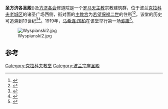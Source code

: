 {{Infobox church
|name      = 圣方济各圣殿 (克拉科夫)<br><small>[[方济各会|方济各会]]修道院</small>
|image     = Franciszkani 1.jpg
|imagesize = 250px
|caption   = 
{{superimpose
|base=Krakow Old Town (Stare Miasto).jpg
|base_width=250px
|float = Red pog.svg|float_width = 12px
|x=72 | y=237
}} 圣方济各圣殿在[[克拉科夫老城|克拉科夫老城]]的位置
| location = 波兰[[克拉科夫|克拉科夫]]
}}
'''圣方济各圣殿'''({{lang-pl|Kościół św. Franciszka z Asyżu}})及[[方济各会|方济各会]]修道院是一个[[罗马天主教|罗马天主教]]宗教建筑群，位于波兰[[克拉科夫|克拉科夫]][[克拉科夫老城|老城区]]的诸圣广场西侧，街对面的[[主教宫_(克拉科夫)|主教宫]]为[[若望保禄二世|若望保禄二世]]的住所<ref name="KBF">{{cite web | url=http://cracow.travel/guide-to-krakow/let-s-visit/old-town/action,get,id,2852,title,Palace-of-Krakow-Bishops.html | title=Palace of Kraków Bishops (ul. Franciszkańska 3) | publisher=Krakowskie Biuro Festiwalowe (official website) | work=Old Town | accessdate=13 December 2012 | archive-date=2013-04-18 | archive-url=https://archive.is/20130418171820/http://cracow.travel/guide-to-krakow/let-s-visit/old-town/action,get,id,2852,title,Palace-of-Krakow-Bishops.html | dead-url=yes }}</ref><ref name="KA">{{cite web | url=http://www.krakowtraveltours.com/en/travelguide/bishop-s-palace | title=Bishop's Palace in Kraków | publisher=Krakow Adventure.com | year=2012 | accessdate=7 December 2012 | archive-date=2020-10-01 | archive-url=https://web.archive.org/web/20201001043054/http://www.krakowtraveltours.com/en/travelguide/bishop-s-palace | dead-url=no }}</ref>。该堂的历史可追溯到13世纪<ref name="franciszkanska">{{cite web | url=http://www.franciszkanska.pl/historia.php | title=Zakon i Kościół franciszkański | publisher=Franciszkanie w Krakowie | work=Historia | year=2013 | accessdate=27 July 2013 | author=Franciszkanie | deadurl=yes | archiveurl=https://web.archive.org/web/20130822010235/http://franciszkanska.pl/historia.php | archivedate=2013年8月22日 }}</ref><ref name="krakow4u">{{cite web | url=http://www.krakow4u.pl/kosciol-Kosciol-sw--Franciszka-z-Asyzu-6.html | title=Kościół św. Franciszka z Asyżu | publisher=Krakow4u.pl | work=Zabytki Krakowa | date=13 June 2006 | accessdate=27 July 2013 | author=Paweł Krzan | archive-date=2019-09-06 | archive-url=https://web.archive.org/web/20190906000947/http://www.krakow4u.pl/kosciol-Kosciol-sw--Franciszka-z-Asyzu-6.html | dead-url=no }}</ref>。1919年，[[马希连·国柏|马希连·国柏]]在该堂举行第一场[[弥撒|弥撒]]<ref name="Kolbe">{{cite web | url=http://www.wsp.krakow.pl/geo/cyber/22_Mrozy_Kult_sw_Maksymiliana_Marii_Kolbego_w_Polsce.pdf | title=3.3. Kraków – Bazylika św. Franciszka i klasztor Franciszkanów | publisher=Peregrinus Cracoviensis, 22 / 2011 | work=Kult św. Maksymiliana Marii Kolbego | year=2011 | accessdate=29 July 2013 | author=Franciszek Mróz, Łukasz Mróz | pages=153 | format=PDF file, direct download 5.42 MB | deadurl=yes | archiveurl=https://web.archive.org/web/20140415083926/http://www.wsp.krakow.pl/geo/cyber/22_Mrozy_Kult_sw_Maksymiliana_Marii_Kolbego_w_Polsce.pdf | archivedate=2014年4月15日 }}</ref>。

[[File:Wyspianski2.jpg|thumb]]

==参考==
{{Reflist}}

{{coord|50|3|33.2|N|19|56|10|E|source:plwiki_region:PL_scale:10000|display=title}}

{{波兰宗座圣殿}}
[[Category:克拉科夫教堂|Category:克拉科夫教堂]]
[[Category:波兰宗座圣殿|Category:波兰宗座圣殿]]
